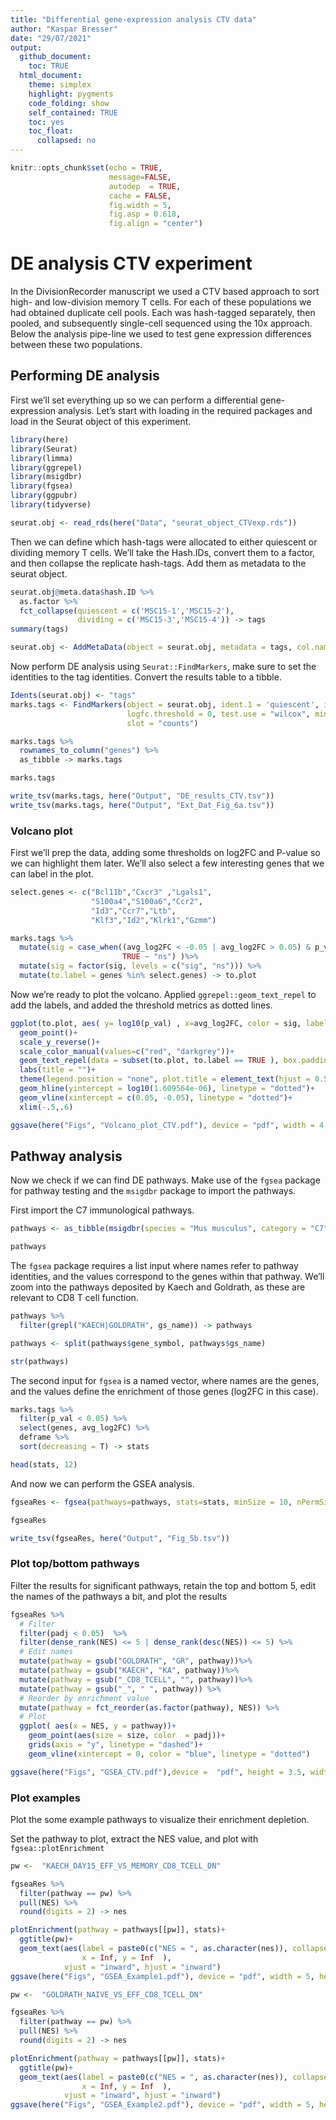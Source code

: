 ```yaml
---
title: "Differential gene-expression analysis CTV data"
author: "Kaspar Bresser"
date: "29/07/2021"
output: 
  github_document:
    toc: TRUE
  html_document: 
    theme: simplex
    highlight: pygments
    code_folding: show
    self_contained: TRUE
    toc: yes
    toc_float:
      collapsed: no
---
```


```r
knitr::opts_chunk$set(echo = TRUE,
                      message=FALSE,
                      autodep  = TRUE,
                      cache = FALSE,
                      fig.width = 5,
                      fig.asp = 0.618,
                      fig.align = "center")
```

# DE analysis CTV experiment 

In the DivisionRecorder manuscript we used a CTV based approach to sort high- and low-division memory T cells. For each of these populations we had obtained duplicate cell pools. Each was hash-tagged separately, then pooled, and subsequently single-cell sequenced using the 10x approach. Below the analysis pipe-line we used to test gene expression differences between these two populations. 


## Performing DE analysis

First we'll set everything up so we can perform a differential gene-expression analysis. 
Let's start with loading in the required packages and load in the Seurat object of this experiment.

```r
library(here)
library(Seurat)
library(limma)
library(ggrepel)
library(msigdbr)
library(fgsea)
library(ggpubr)
library(tidyverse)

seurat.obj <- read_rds(here("Data", "seurat_object_CTVexp.rds"))
```


Then we can define which hash-tags were allocated to either quiescent or dividing memory T cells. We'll take the Hash.IDs, convert them to a factor, and then collapse the replicate hash-tags. Add them as metadata to the seurat object. 

```r

seurat.obj@meta.data$hash.ID %>% 
  as.factor %>% 
  fct_collapse(quiescent = c('MSC15-1','MSC15-2'),
               dividing = c('MSC15-3','MSC15-4')) -> tags
summary(tags)

seurat.obj <- AddMetaData(object = seurat.obj, metadata = tags, col.name = "tags")
```

Now perform DE analysis using `Seurat::FindMarkers`, make sure to set the identities to the tag identities. Convert the results table to a tibble. 

```r
Idents(seurat.obj) <- "tags"
marks.tags <- FindMarkers(object = seurat.obj, ident.1 = 'quiescent', ident.2 = 'dividing', 
                          logfc.threshold = 0, test.use = "wilcox", min.pct = 0.1, 
                          slot = "counts")

marks.tags %>% 
  rownames_to_column("genes") %>% 
  as_tibble -> marks.tags

marks.tags

write_tsv(marks.tags, here("Output", "DE_results_CTV.tsv"))
write_tsv(marks.tags, here("Output", "Ext_Dat_Fig_6a.tsv"))
```

### Volcano plot

First we'll prep the data, adding some thresholds on log2FC and P-value so we can highlight them later. We'll also select a few interesting genes that we can label in the plot.

```r
select.genes <- c("Bcl11b","Cxcr3" ,"Lgals1", 
                  "S100a4","S100a6","Ccr2",
                  "Id3","Ccr7","Ltb",
                  "Klf3","Id2","Klrk1","Gzmm")

marks.tags %>% 
  mutate(sig = case_when((avg_log2FC < -0.05 | avg_log2FC > 0.05) & p_val_adj < 0.05 ~ "sig",
                         TRUE ~ "ns") )%>% 
  mutate(sig = factor(sig, levels = c("sig", "ns"))) %>% 
  mutate(to.label = genes %in% select.genes) -> to.plot
```

Now we're ready to plot the volcano. Applied `ggrepel::geom_text_repel` to add the labels, and added the threshold metrics as dotted lines. 


```r
ggplot(to.plot, aes( y= log10(p_val) , x=avg_log2FC, color = sig, label = genes) ) + 
  geom_point()+
  scale_y_reverse()+
  scale_color_manual(values=c("red", "darkgrey"))+
  geom_text_repel(data = subset(to.plot, to.label == TRUE ), box.padding = 2.3, max.overlaps = 25 )+
  labs(title = "")+
  theme(legend.position = "none", plot.title = element_text(hjust = 0.5))+
  geom_hline(yintercept = log10(1.609564e-06), linetype = "dotted")+
  geom_vline(xintercept = c(0.05, -0.05), linetype = "dotted")+
  xlim(-.5,.6)

ggsave(here("Figs", "Volcano_plot_CTV.pdf"), device = "pdf", width = 4.2, height = 6, useDingbats = F)
```

## Pathway analysis

Now we check if we can find DE pathways. Make use of the `fgsea` package for pathway testing and the `msigdbr` package to import the pathways.

First import the C7 immunological pathways.


```r
pathways <- as_tibble(msigdbr(species = "Mus musculus", category = "C7"))

pathways

```

The `fgsea` package requires a list input where names refer to pathway identities, and the values correspond to the genes within that pathway. We'll zoom into the pathways deposited by Kaech and Goldrath, as these are relevant to CD8 T cell function. 

```r
pathways %>% 
  filter(grepl("KAECH|GOLDRATH", gs_name)) -> pathways

pathways <- split(pathways$gene_symbol, pathways$gs_name)

str(pathways)
```

The second input for `fgsea` is a named vector, where names are the genes, and the values define the enrichment of those genes (log2FC in this case). 

```r

marks.tags %>% 
  filter(p_val < 0.05) %>%  
  select(genes, avg_log2FC) %>% 
  deframe %>% 
  sort(decreasing = T) -> stats

head(stats, 12)
```

And now we can perform the GSEA analysis.

```r
fgseaRes <- fgsea(pathways=pathways, stats=stats, minSize = 10, nPermSimple = 50000) %>% as_tibble

fgseaRes

write_tsv(fgseaRes, here("Output", "Fig_5b.tsv"))
```

### Plot top/bottom pathways

Filter the results for significant pathways, retain the top and bottom 5, edit the names of the pathways a bit, and plot the results

```r
fgseaRes %>% 
  # Filter
  filter(padj < 0.05)  %>% 
  filter(dense_rank(NES) <= 5 | dense_rank(desc(NES)) <= 5) %>% 
  # Edit names
  mutate(pathway = gsub("GOLDRATH", "GR", pathway))%>% 
  mutate(pathway = gsub("KAECH", "KA", pathway))%>% 
  mutate(pathway = gsub("_CD8_TCELL", "", pathway))%>% 
  mutate(pathway = gsub("_", " ", pathway)) %>% 
  # Reorder by enrichment value
  mutate(pathway = fct_reorder(as.factor(pathway), NES)) %>% 
  # Plot
  ggplot( aes(x = NES, y = pathway))+
    geom_point(aes(size = size, color  = padj))+
    grids(axis = "y", linetype = "dashed")+
    geom_vline(xintercept = 0, color = "blue", linetype = "dotted")

ggsave(here("Figs", "GSEA_CTV.pdf"),device =  "pdf", height = 3.5, width = 5)

```

### Plot examples

Plot the some example pathways to visualize their enrichment depletion. 

Set the pathway to plot, extract the NES value, and plot with `fgsea::plotEnrichment`

```r
pw <-  "KAECH_DAY15_EFF_VS_MEMORY_CD8_TCELL_DN"

fgseaRes %>%  
  filter(pathway == pw) %>%  
  pull(NES) %>% 
  round(digits = 2) -> nes

plotEnrichment(pathway = pathways[[pw]], stats)+
  ggtitle(pw)+
  geom_text(aes(label = paste0(c("NES = ", as.character(nes)), collapse = ""),
                x = Inf, y = Inf  ), 
            vjust = "inward", hjust = "inward")
ggsave(here("Figs", "GSEA_Example1.pdf"), device = "pdf", width = 5, height = 3 ,useDingbats = F)

```


```r
pw <-  "GOLDRATH_NAIVE_VS_EFF_CD8_TCELL_DN"

fgseaRes %>%  
  filter(pathway == pw) %>%  
  pull(NES) %>% 
  round(digits = 2) -> nes

plotEnrichment(pathway = pathways[[pw]], stats)+
  ggtitle(pw)+
  geom_text(aes(label = paste0(c("NES = ", as.character(nes)), collapse = ""),
                x = Inf, y = Inf  ), 
            vjust = "inward", hjust = "inward")
ggsave(here("Figs", "GSEA_Example2.pdf"), device = "pdf", width = 5, height = 3 ,useDingbats = F)

```


